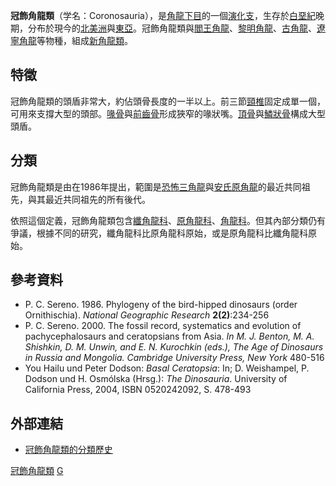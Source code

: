 {{Automatic taxobox
| taxon = Coronasauria
| authority = [[保羅·塞里諾|Sereno]], 1986
| fossil_range = [[白堊紀|白堊紀]]晚期
| image = Cerasinops BW.jpg
| image_caption =  [[鬥吻角龍|鬥吻角龍]]
| subdivision_ranks = [[科|科]]
| subdivision =
*[[纖角龍科|纖角龍科]] Leptoceratopsidae
*[[原角龍科|原角龍科]] Protoceratopsidae
*[[角龍科|角龍科]] Ceratopsidae
}} 
'''冠飾角龍類'''（学名：Coronosauria），是[[角龍下目|角龍下目]]的一個[[演化支|演化支]]，生存於[[白堊紀|白堊紀]]晚期，分布於現今的[[北美洲|北美洲]]與[[東亞|東亞]]。冠飾角龍類與[[閻王角龍|閻王角龍]]、[[黎明角龍|黎明角龍]]、[[古角龍|古角龍]]、[[遼寧角龍|遼寧角龍]]等物種，組成[[新角龍類|新角龍類]]。

==特徵==
冠飾角龍類的頭盾非常大，約佔頭骨長度的一半以上。前三節[[頸椎|頸椎]]固定成單一個，可用來支撐大型的頭部。[[喙骨|喙骨]]與[[前齒骨|前齒骨]]形成狹窄的喙狀嘴。[[頂骨|頂骨]]與[[鱗狀骨|鱗狀骨]]構成大型頭盾。 
 
==分類==
冠飾角龍類是由{{Link-en|保羅·塞里諾|Paul Sereno|保羅·塞里諾}}在1986年提出，範圍是[[三角龍|恐怖三角龍]]與[[原角龍|安氏原角龍]]的最近共同祖先，與其最近共同祖先的所有後代。

依照這個定義，冠飾角龍類包含[[纖角龍科|纖角龍科]]、[[原角龍科|原角龍科]]、[[角龍科|角龍科]]。但其內部分類仍有爭議，根據不同的研究，纖角龍科比原角龍科原始，或是原角龍科比纖角龍科原始。

==參考資料==
*P. C. Sereno. 1986. Phylogeny of the bird-hipped dinosaurs (order Ornithischia). ''National Geographic Research'' '''2(2)''':234-256
*P. C. Sereno. 2000. The fossil record, systematics and evolution of pachycephalosaurs and ceratopsians from Asia. ''In M. J. Benton, M. A. Shishkin, D. M. Unwin, and E. N. Kurochkin (eds.), The Age of Dinosaurs in Russia and Mongolia. Cambridge University Press, New York'' 480-516
*You Hailu und Peter Dodson: ''Basal Ceratopsia'': In; D. Weishampel, P. Dodson und H. Osmólska (Hrsg.): ''The Dinosauria''. University of California Press, 2004, ISBN 0520242092, S. 478-493

==外部連結==
*[http://www.taxonsearch.org/dev/taxon_edit.php?Action=View&tax_id=103 冠飾角龍類的分類歷史] {{Wayback|url=http://www.taxonsearch.org/dev/taxon_edit.php?Action=View&tax_id=103 |date=20080127143702 }}
{{頭飾龍類|C.}}
{{Taxonbar|from=Q146099}}

[[Category:冠飾角龍類|]]
[[Category:1986年描述的分类群|G]]


{{dinosaur-stub}}